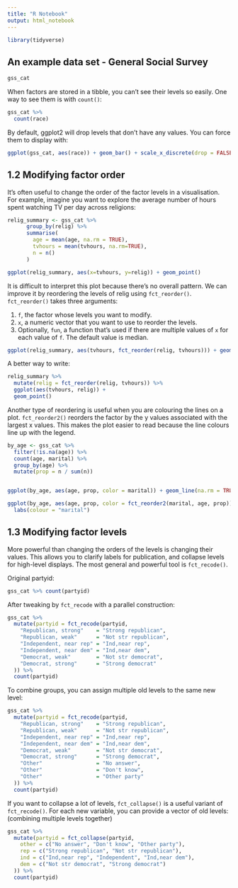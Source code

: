 ```yaml
---
title: "R Notebook"
output: html_notebook
---
```




```r
library(tidyverse)
```

## An example data set - General Social Survey

```r
gss_cat
```

When factors are stored in a tibble, you can’t see their levels so easily. One way to see them is with `count()`:

```r
gss_cat %>%
  count(race)
```
By default, ggplot2 will drop levels that don’t have any values. You can force them to display with:

```r
ggplot(gss_cat, aes(race)) + geom_bar() + scale_x_discrete(drop = FALSE)
```

## 1.2 Modifying factor order

It’s often useful to change the order of the factor levels in a visualisation. For example, imagine you want to explore the average number of hours spent watching TV per day across religions:

```r
relig_summary <- gss_cat %>%
      group_by(relig) %>%
      summarise(
        age = mean(age, na.rm = TRUE),
        tvhours = mean(tvhours, na.rm=TRUE),
        n = n()
      )

ggplot(relig_summary, aes(x=tvhours, y=relig)) + geom_point()
```
It is difficult to interpret this plot because there’s no overall pattern. We can improve it by reordering the levels of relig using `fct_reorder()`. `fct_reorder()` takes three arguments:

1. `f`, the factor whose levels you want to modify.
2. `x`, a numeric vector that you want to use to reorder the levels.
3. Optionally, `fun`, a function that’s used if there are multiple values of `x` for each value of `f`. The default value is median.

```r
ggplot(relig_summary, aes(tvhours, fct_reorder(relig, tvhours))) + geom_point()
```

A better way to write:

```r
relig_summary %>%
  mutate(relig = fct_reorder(relig, tvhours)) %>%
  ggplot(aes(tvhours, relig)) + 
  geom_point()
```

Another type of reordering is useful when you are colouring the lines on a plot. `fct_reorder2()` reorders the factor by the y values associated with the largest x values. This makes the plot easier to read because the line colours line up with the legend.

```r
by_age <- gss_cat %>%
  filter(!is.na(age)) %>%
  count(age, marital) %>%
  group_by(age) %>%
  mutate(prop = n / sum(n))


ggplot(by_age, aes(age, prop, color = marital)) + geom_line(na.rm = TRUE)

ggplot(by_age, aes(age, prop, color = fct_reorder2(marital, age, prop))) +  geom_line() +
  labs(colour = "marital")
```

## 1.3 Modifying factor levels

More powerful than changing the orders of the levels is changing their values. This allows you to clarify labels for publication, and collapse levels for high-level displays. The most general and powerful tool is `fct_recode()`.

Original partyid:

```r
gss_cat %>% count(partyid)
```

After tweaking by `fct_recode` with a parallel construction:
```r
gss_cat %>%
  mutate(partyid = fct_recode(partyid,
    "Republican, strong"    = "Strong republican",
    "Republican, weak"      = "Not str republican",
    "Independent, near rep" = "Ind,near rep",
    "Independent, near dem" = "Ind,near dem",
    "Democrat, weak"        = "Not str democrat",
    "Democrat, strong"      = "Strong democrat"
  )) %>%
  count(partyid)
```


To combine groups, you can assign multiple old levels to the same new level:
```r
gss_cat %>%
  mutate(partyid = fct_recode(partyid,
    "Republican, strong"    = "Strong republican",
    "Republican, weak"      = "Not str republican",
    "Independent, near rep" = "Ind,near rep",
    "Independent, near dem" = "Ind,near dem",
    "Democrat, weak"        = "Not str democrat",
    "Democrat, strong"      = "Strong democrat",
    "Other"                 = "No answer",
    "Other"                 = "Don't know",
    "Other"                 = "Other party"
  )) %>%
  count(partyid)
```
If you want to collapse a lot of levels, `fct_collapse()` is a useful variant of `fct_recode()`. For each new variable, you can provide a vector of old levels:
(combining multiple levels together)

```r
gss_cat %>%
  mutate(partyid = fct_collapse(partyid,
    other = c("No answer", "Don't know", "Other party"),
    rep = c("Strong republican", "Not str republican"),
    ind = c("Ind,near rep", "Independent", "Ind,near dem"),
    dem = c("Not str democrat", "Strong democrat")
  )) %>%
  count(partyid)
```


